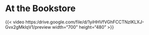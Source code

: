 # At the Bookstore {.unnumbered}

{{< video https:/drive.google.com/file/d/1yiHHVfVGhFCCTNzIKLXJ-Gvx2gMklqV1/preview width="700" height="480" >}}